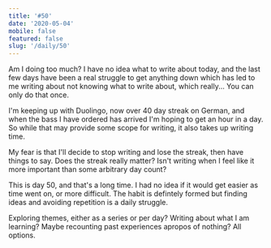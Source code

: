 ```yaml
---
title: '#50'
date: '2020-05-04'
mobile: false
featured: false
slug: '/daily/50'
---
```


Am I doing too much? I have no idea what to write about today, and the last few days have been a real struggle to get anything down which has led to me writing about not knowing what to write about, which really... You can only do that once.

I'm keeping up with Duolingo, now over 40 day streak on German, and when the bass I have ordered has arrived I'm hoping to get an hour in a day. So while that may provide some scope for writing, it also takes up writing time.

My fear is that I'll decide to stop writing and lose the streak, then have things to say. Does the streak really matter? Isn't writing when I feel like it more important than some arbitrary day count?

This is day 50, and that's a long time. I had no idea if it would get easier as time went on, or more difficult. The habit is defintely formed but finding ideas and avoiding repetition is a daily struggle.

Exploring themes, either as a series or per day? Writing about what I am learning? Maybe recounting past experiences apropos of nothing? All options.
